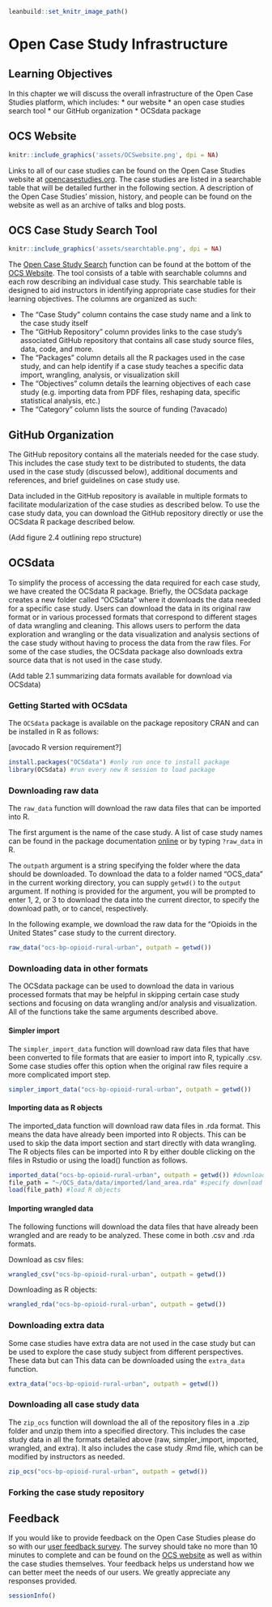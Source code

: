 
```r
leanbuild::set_knitr_image_path()
```

# Open Case Study Infrastructure

## Learning Objectives

In this chapter we will discuss the overall infrastructure of the Open Case Studies platform, which includes:
* our website
* an open case studies search tool
* our GitHub organization
* OCSdata package


## OCS Website 
```r
knitr::include_graphics('assets/OCSwebsite.png', dpi = NA)
```
Links to all of our case studies can be found on the Open Case Studies website at [opencasestudies.org](https://www.opencasestudies.org/). The case studies are listed in a searchable table that will be detailed further in the following section. A description of the Open Case Studies' mission, history, and people can be found on the website as well as an archive of talks and blog posts. 


## OCS Case Study Search Tool 
```r
knitr::include_graphics('assets/searchtable.png', dpi = NA)
```
The [Open Case Study Search](https://www.opencasestudies.org/#searchtab) function can be found at the bottom of the [OCS Website](https://www.opencasestudies.org/). The tool consists of a table with searchable columns and each row describing an individual case study. This searchable table is designed to aid instructors in identifying appropriate case studies for their learning objectives. The columns are organized as such:

- The "Case Study" column contains the case study name and a link to the case study itself
- The "GitHub Repository" column provides links to the case study's associated GitHub repository that contains all case study source files, data, code, and more. 
- The "Packages" column details all the R packages used in the case study, and can help identify if a case study teaches a specific data import, wrangling, analysis, or visualization skill
- The "Objectives" column details the learning objectives of each case study (e.g. importing data from PDF files, reshaping data, specific statistical analysis, etc.)
- The "Category" column lists the source of funding (?avacado)


## GitHub Organization 

The GitHub repository contains all the materials needed for the case study. This includes the case study text to be distributed to students, the data used in the case study (discussed below), additional documents and references, and brief guidelines on case study use. 

Data included in the GitHub repository is available in multiple formats to facilitate modularization of the case studies as described below. To use the case study data, you can download the GitHub repository directly or use the OCSdata R package described below. 

(Add figure 2.4 outlining repo structure)

## OCSdata 
To simplify the process of accessing the data required for each case study, we have created the OCSdata R package. Briefly, the OCSdata package creates a new folder called "OCSdata" where it downloads the data needed for a specific case study. Users can download the data in its original raw format or in various processed formats that correspond to different stages of data wrangling and cleaning. This allows users to perform the data exploration and wrangling or the data visualization and analysis sections of the case study without having to process the data from the raw files. For some of the case studies, the OCSdata package also downloads extra source data that is not used in the case study. 

(Add table 2.1 summarizing data formats available for download via OCSdata)

### Getting Started with OCSdata

The `OCSdata` package is available on the package repository CRAN and can be installed in R as follows: 

[avocado R version requirement?]

```r
install.packages("OCSdata") #only run once to install package
library(OCSdata) #run every new R session to load package
```

### Downloading raw data
The `raw_data` function will download the raw data files that can be imported into R. 

The first argument is the name of the case study. A list of case study names can be found in the package documentation [online](https://cran.r-project.org/web/packages/OCSdata/vignettes/instructions.html#casestudy) or by typing `?raw_data` in R. 

The `outpath` argument is a string specifying the folder where the data should be downloaded. To download the data to a folder named "OCS_data" in the current working directory, you can supply `getwd()` to the `output` argument. If nothing is provided for the argument, you will be prompted to enter 1, 2, or 3 to download the data into the current director, to specify the download path, or to cancel, respectively. 

In the following example, we download the raw data for the "Opioids in the United States" case study to the current directory. 

```r
raw_data("ocs-bp-opioid-rural-urban", outpath = getwd())
```

### Downloading data in other formats
The OCSdata package can be used to download the data in various processed formats that may be helpful in skipping certain case study sections and focusing on data wrangling and/or analysis and visualization. All of the functions take the same arguments described above.

#### Simpler import
The `simpler_import_data` function will download raw data files that have been converted to file formats that are easier to import into R, typically .csv. Some case studies offer this option when the original raw files require a more complicated import step. 

```r
simpler_import_data("ocs-bp-opioid-rural-urban", outpath = getwd())
```

#### Importing data as R objects 
The imported_data function will download raw data files in .rda format. This means the data have already been imported into R objects. This can be used to skip the data import section and start directly with data wrangling. The R objects files can be imported into R by either double clicking on the files in Rstudio or using the load() function as follows. 


```r
imported_data("ocs-bp-opioid-rural-urban", outpath = getwd()) #download data in .rda format 
file_path = "~/OCS_data/data/imported/land_area.rda" #specify download directory 
load(file_path) #load R objects 

```

#### Importing wrangled data
The following functions will download the data files that have already been wrangled and are ready to be analyzed. These come in both .csv and .rda formats.

Download as csv files:
```r
wrangled_csv("ocs-bp-opioid-rural-urban", outpath = getwd()) 
```

Downloading as R objects:
```r
wrangled_rda("ocs-bp-opioid-rural-urban", outpath = getwd()) 
```

### Downloading extra data
Some case studies have extra data are not used in the case study but can be used to explore the case study subject from different perspectives. These data  but can This data can be downloaded using the `extra_data` function. 

```r
extra_data("ocs-bp-opioid-rural-urban", outpath = getwd()) 
```

### Downloading all case study data
The `zip_ocs` function will download the all of the repository files in a .zip folder and unzip them into a specified directory. This includes the case study data in all the formats detailed above (raw, simpler_import, imported, wrangled, and extra). It also includes the case study .Rmd file, which can be modified by instructors as needed. 

```r
zip_ocs("ocs-bp-opioid-rural-urban", outpath = getwd()) 
```

### Forking the case study repository



## Feedback

If you would like to provide feedback on the Open Case Studies please do so with our [user feedback survey](https://docs.google.com/forms/d/e/1FAIpQLSfpN4FN3KELqBNEgf2Atpi7Wy7Nqy2beSkFQINL7Y5sAMV5_w/viewform?usp=sf_link). The survey should take no more than 10 minutes to complete and can be found on the [OCS website](https://www.opencasestudies.org/#survey) as well as within the case studies themselves. Your feedback helps us understand how we can better meet the needs of our users. We greatly appreciate any responses provided.


```r
sessionInfo()
```
